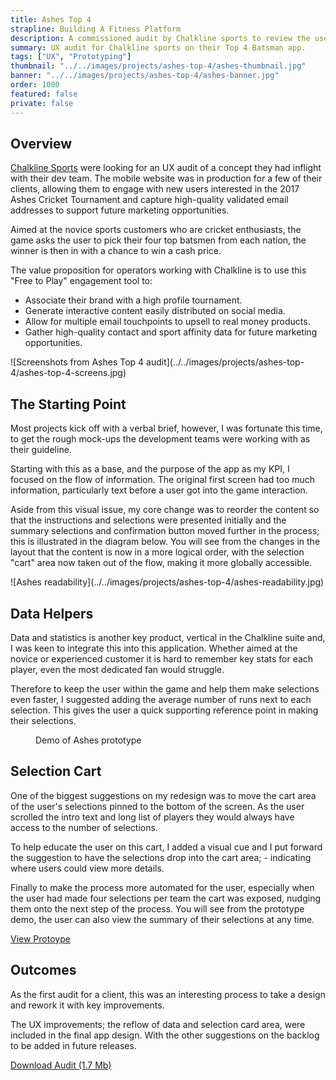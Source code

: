 ```yaml
---
title: Ashes Top 4
strapline: Building A Fitness Platform
description: A commissioned audit by Chalkline sports to review the user experience of a new cricket focused game.
summary: UX audit for Chalkline sports on their Top 4 Batsman app.
tags: ["UX", "Prototyping"]
thumbnail: "../../images/projects/ashes-top-4/ashes-thumbnail.jpg"
banner: "../../images/projects/ashes-top-4/ashes-banner.jpg"
order: 1000
featured: false
private: false
---
```


## Overview

[Chalkline Sports](http://chalklinesports.com/ "Chalkline Sports") were looking for an UX audit of a concept they had inflight with their dev team. The mobile website was in production for a few of their clients, allowing them to engage with new users interested in the 2017 Ashes Cricket Tournament and capture high-quality validated email addresses to support future marketing opportunities.

Aimed at the novice sports customers who are cricket enthusiasts, the game asks the user to pick their four top batsmen from each nation, the winner is then in with a chance to win a cash price.

The value proposition for operators working with Chalkline is to use this "Free to Play" engagement tool to:

- Associate their brand with a high profile tournament.
- Generate interactive content easily distributed on social media.
- Allow for multiple email touchpoints to upsell to real money products.
- Gather high-quality contact and sport affinity data for future marketing opportunities.


<div class="prose__image">![Screenshots from Ashes Top 4 audit](../../images/projects/ashes-top-4/ashes-top-4-screens.jpg)</div>


## The Starting Point

Most projects kick off with a verbal brief, however, I was fortunate this time, to get the rough mock-ups the development teams were working with as their guideline.

Starting with this as a base, and the purpose of the app as my KPI, I focused on the flow of information. The original first screen had too much information, particularly text before a user got into the game interaction.

Aside from this visual issue, my core change was to reorder the content so that the instructions and selections were presented initially and the summary selections and confirmation button moved further in the process; this is illustrated in the diagram below. You will see from the changes in the layout that the content is now in a more logical order, with the selection "cart" area now taken out of the flow, making it more globally accessible.

<div class="prose__image">![Ashes readability](../../images/projects/ashes-top-4/ashes-readability.jpg)</div>

## Data Helpers

Data and statistics is another key product, vertical in the Chalkline suite and, I was keen to integrate this into this application. Whether aimed at the novice or experienced customer it is hard to remember key stats for each player, even the most dedicated fan would struggle.

Therefore to keep the user within the game and help them make selections even faster, I suggested adding the average number of runs next to each selection. This gives the user a quick supporting reference point in making their selections.

<figure>
  <YouTube id="https://www.youtube.com/watch?v=pD6rCaDy64A" />
  <figcaption>Demo of Ashes prototype</figcaption>
</figure>

## Selection Cart

One of the biggest suggestions on my redesign was to move the cart area of the user's selections pinned to the bottom of the screen. As the user scrolled the intro text and long list of players they would always have access to the number of selections.

To help educate the user on this cart, I added a visual cue and I put forward the suggestion to have the selections drop into the cart area; - indicating where users could view more details.

Finally to make the process more automated for the user, especially when the user had made four selections per team the cart was exposed, nudging them onto the next step of the process. You will see from the prototype demo, the user can also view the summary of their selections at any time.


<div class="container--button">
<a
  href="https://cyglap.axshare.com/home.html"
  target="_blank"
  class="button button--primary"
  rel="nofollow noopener noreferrer"
  title="View Protoype"
>
  View Protoype
</a>
</div>


## Outcomes

As the first audit for a client, this was an interesting process to take a design and rework it with key improvements.

The UX improvements; the reflow of data and selection card area, were included in the final app design. With the other suggestions on the backlog to be added in future releases.


<div class="container--button">
<a
  href="https://cyglap.axshare.com/home.html"
  class="button button--primary"
  rel="nofollow noopener noreferrer"
  title="Download Audit"
  download
>
  Download Audit (1.7 Mb)
</a>
</div>
